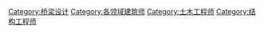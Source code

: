 [[Category:桥梁设计|Category:桥梁设计]]
[[Category:各领域建筑师|Category:各领域建筑师]]
[[Category:土木工程师|Category:土木工程师]]
[[Category:结构工程师|Category:结构工程师]]